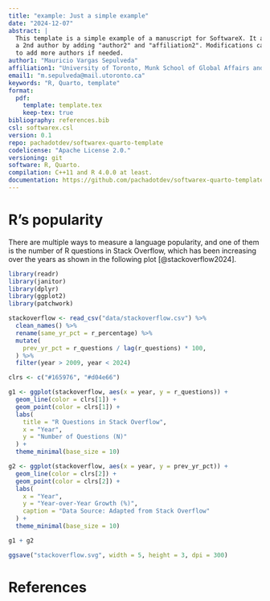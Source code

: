 ```yaml
---
title: "example: Just a simple example"
date: "2024-12-07"
abstract: |
  This template is a simple example of a manuscript for SoftwareX. It allows
  a 2nd author by adding "author2" and "affiliation2". Modifications can be made
  to add more authors if needed.
author1: "Mauricio Vargas Sepulveda"
affiliation1: "University of Toronto, Munk School of Global Affairs and Public Policy and Department of Political Science"
email1: "m.sepulveda@mail.utoronto.ca"
keywords: "R, Quarto, template"
format:
  pdf:
    template: template.tex
    keep-tex: true
bibliography: references.bib
csl: softwarex.csl
version: 0.1
repo: pachadotdev/softwarex-quarto-template
codelicense: "Apache License 2.0."
versioning: git
software: R, Quarto.
compilation: C++11 and R 4.0.0 at least.
documentation: https://github.com/pachadotdev/softwarex-quarto-template/issues
---
```


# R's popularity

There are multiple ways to measure a language popularity, and one of them is the
number of R questions in Stack Overflow, which has been increasing over the
years as shown in the following plot [@stackoverflow2024].

```r
library(readr)
library(janitor)
library(dplyr)
library(ggplot2)
library(patchwork)

stackoverflow <- read_csv("data/stackoverflow.csv") %>%
  clean_names() %>%
  rename(same_yr_pct = r_percentage) %>%
  mutate(
    prev_yr_pct = r_questions / lag(r_questions) * 100,
  ) %>%
  filter(year > 2009, year < 2024)

clrs <- c("#165976", "#d04e66")

g1 <- ggplot(stackoverflow, aes(x = year, y = r_questions)) +
  geom_line(color = clrs[1]) +
  geom_point(color = clrs[1]) +
  labs(
    title = "R Questions in Stack Overflow",
    x = "Year",
    y = "Number of Questions (N)"
  ) +
  theme_minimal(base_size = 10)

g2 <- ggplot(stackoverflow, aes(x = year, y = prev_yr_pct)) +
  geom_line(color = clrs[2]) +
  geom_point(color = clrs[2]) +
  labs(
    x = "Year",
    y = "Year-over-Year Growth (%)",
    caption = "Data Source: Adapted from Stack Overflow"
  ) +
  theme_minimal(base_size = 10)

g1 + g2

ggsave("stackoverflow.svg", width = 5, height = 3, dpi = 300)
```

# References
